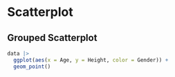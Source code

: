 # Scatterplot



## Grouped Scatterplot
```r
data |> 
  ggplot(aes(x = Age, y = Height, color = Gender)) + 
  geom_point()
```